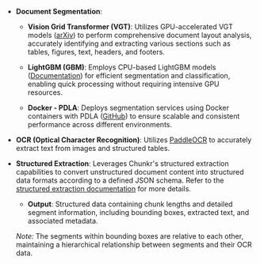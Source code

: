 - **Document Segmentation**:

  - **Vision Grid Transformer (VGT)**: Utilizes GPU-accelerated VGT models ([arXiv](https://arxiv.org/abs/2308.14978)) to perform comprehensive document layout analysis, accurately identifying and extracting various sections such as tables, figures, text, headers, and footers.

  - **LightGBM (GBM)**: Employs CPU-based LightGBM models ([Documentation](https://lightgbm.readthedocs.io/en/stable/)) for efficient segmentation and classification, enabling quick processing without requiring intensive GPU resources.

  - **Docker - PDLA**: Deploys segmentation services using Docker containers with PDLA ([GitHub](https://github.com/huridocs/pdf-document-layout-analysis)) to ensure scalable and consistent performance across different environments.

- **OCR (Optical Character Recognition)**: Utilizes [PaddleOCR](https://github.com/PaddlePaddle/PaddleOCR) to accurately extract text from images and structured tables.

- **Structured Extraction**: Leverages Chunkr's structured extraction capabilities to convert unstructured document content into structured data formats according to a defined JSON schema. Refer to the [structured extraction documentation](/structured_extraction) for more details.

  - **Output**: Structured data containing chunk lengths and detailed segment information, including bounding boxes, extracted text, and associated metadata.

  _Note:_ The segments within bounding boxes are relative to each other, maintaining a hierarchical relationship between segments and their OCR data.
